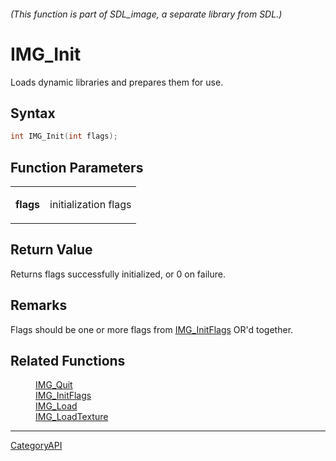 ====== (This function is part of SDL_image, a separate library from SDL.) ======
= IMG_Init =

Loads dynamic libraries and prepares them for use.

== Syntax ==

<syntaxhighlight lang='c'>
int IMG_Init(int flags);
</syntaxhighlight>

== Function Parameters ==

{|
|'''flags'''
|initialization flags
|}

== Return Value ==

Returns flags successfully initialized, or 0 on failure.

== Remarks ==

Flags should be one or more flags from [[IMG_InitFlags]] OR'd together.

== Related Functions ==

:[[IMG_Quit]]
:[[IMG_InitFlags]]
:[[IMG_Load]]
:[[IMG_LoadTexture]]

----
[[CategoryAPI]]



